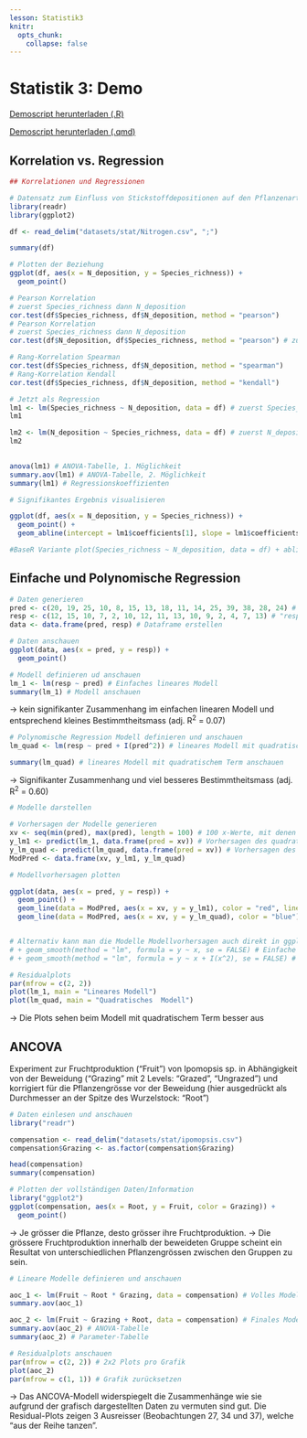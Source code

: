 ```yaml
---
lesson: Statistik3
knitr:
  opts_chunk: 
    collapse: false 
---
```



# Statistik 3: Demo

[Demoscript herunterladen (.R)](../purl/Statistik3_Demo.R){.dld}

[Demoscript herunterladen (.qmd)](../purl/Statistik3_Demo.qmd){.dld}



## Korrelation vs. Regression

```r
## Korrelationen und Regressionen

# Datensatz zum Einfluss von Stickstoffdepositionen auf den Pflanzenartenreichtum
library(readr)
library(ggplot2)

df <- read_delim("datasets/stat/Nitrogen.csv", ";")

summary(df)

# Plotten der Beziehung
ggplot(df, aes(x = N_deposition, y = Species_richness)) +
  geom_point()

```

```r

# Pearson Korrelation
# zuerst Species_richness dann N_deposition
cor.test(df$Species_richness, df$N_deposition, method = "pearson")
# Pearson Korrelation
# zuerst Species_richness dann N_deposition
cor.test(df$N_deposition, df$Species_richness, method = "pearson") # zuerst N_deposition dann Species_richness  

# Rang-Korrelation Spearman
cor.test(df$Species_richness, df$N_deposition, method = "spearman")
# Rang-Korrelation Kendall
cor.test(df$Species_richness, df$N_deposition, method = "kendall")

# Jetzt als Regression
lm1 <- lm(Species_richness ~ N_deposition, data = df) # zuerst Species_richness dann N_deposition
lm1

lm2 <- lm(N_deposition ~ Species_richness, data = df) # zuerst N_deposition dann Species_richness  
lm2
 

anova(lm1) # ANOVA-Tabelle, 1. Möglichkeit
summary.aov(lm1) # ANOVA-Tabelle, 2. Möglichkeit
summary(lm1) # Regressionskoeffizienten

# Signifikantes Ergebnis visualisieren

ggplot(df, aes(x = N_deposition, y = Species_richness)) +
  geom_point() +
  geom_abline(intercept = lm1$coefficients[1], slope = lm1$coefficients[2], color = "blue")

#BaseR Variante plot(Species_richness ~ N_deposition, data = df) + abline(lm1)

```


## Einfache und Polynomische Regression

```r
# Daten generieren 
pred <- c(20, 19, 25, 10, 8, 15, 13, 18, 11, 14, 25, 39, 38, 28, 24) # "pred" sei unsere unabhängige Variable
resp <- c(12, 15, 10, 7, 2, 10, 12, 11, 13, 10, 9, 2, 4, 7, 13) # "resp" sei unsere abhängige Variable
data <- data.frame(pred, resp) # Dataframe erstellen

# Daten anschauen
ggplot(data, aes(x = pred, y = resp)) +
  geom_point()

```


```r
# Modell definieren ud anschauen
lm_1 <- lm(resp ~ pred) # Einfaches lineares Modell
summary(lm_1) # Modell anschauen
```
-> kein signifikanter Zusammenhang im einfachen linearen Modell und entsprechend kleines Bestimmtheitsmass (adj. R^2^ = 0.07)


```r
# Polynomische Regression Modell definieren und anschauen 
lm_quad <- lm(resp ~ pred + I(pred^2)) # lineares Modell mit quadratischem Termsummary

summary(lm_quad) # lineares Modell mit quadratischem Term anschauen

```

-> Signifikanter Zusammenhang und viel besseres Bestimmtheitsmass (adj. R^2^ = 0.60)

```r
# Modelle darstellen

# Vorhersagen der Modelle generieren 
xv <- seq(min(pred), max(pred), length = 100) # 100 x-Werte, mit denen man die Modelle "füttern" kann 
y_lm1 <- predict(lm_1, data.frame(pred = xv)) # Vorhersagen des quadratischen Modells für die y-Werte
y_lm_quad <- predict(lm_quad, data.frame(pred = xv)) # Vorhersagen des quadratischen Modells für die y-Werte
ModPred <- data.frame(xv, y_lm1, y_lm_quad)

# Modellvorhersagen plotten

ggplot(data, aes(x = pred, y = resp)) +
  geom_point() +
  geom_line(data = ModPred, aes(x = xv, y = y_lm1), color = "red", linetype = "dashed") + 
  geom_line(data = ModPred, aes(x = xv, y = y_lm_quad), color = "blue")


# Alternativ kann man die Modelle Modellvorhersagen auch direkt in ggplot rechnen
# + geom_smooth(method = "lm", formula = y ~ x, se = FALSE) # Einfache Lineare Regression
# + geom_smooth(method = "lm", formula = y ~ x + I(x^2), se = FALSE) # Mit quadratischem Term


```

```r
# Residualplots
par(mfrow = c(2, 2))
plot(lm_1, main = "Lineares Modell")
plot(lm_quad, main = "Quadratisches  Modell")

```

-> Die Plots sehen beim Modell mit quadratischem Term besser aus

## ANCOVA

Experiment zur Fruchtproduktion ("Fruit") von Ipomopsis sp. in Abhängigkeit von der Beweidung ("Grazing" mit 2 Levels: "Grazed", "Ungrazed") und korrigiert für die Pflanzengrösse vor der Beweidung (hier ausgedrückt als Durchmesser an der Spitze des Wurzelstock: "Root")

```r
# Daten einlesen und anschauen
library("readr")

compensation <- read_delim("datasets/stat/ipomopsis.csv")
compensation$Grazing <- as.factor(compensation$Grazing)

head(compensation)
summary(compensation)

# Plotten der vollständigen Daten/Information
library("ggplot2")
ggplot(compensation, aes(x = Root, y = Fruit, color = Grazing)) +
  geom_point()

```

-> Je grösser die Pflanze, desto grösser ihre Fruchtproduktion.
-> Die grössere Fruchtproduktion innerhalb der beweideten Gruppe scheint ein Resultat von unterschiedlichen Pflanzengrössen zwischen den Gruppen zu sein.

```r
# Lineare Modelle definieren und anschauen

aoc_1 <- lm(Fruit ~ Root * Grazing, data = compensation) # Volles Modell mit Interaktion
summary.aov(aoc_1)

aoc_2 <- lm(Fruit ~ Grazing + Root, data = compensation) # Finales Modell ohne die (nicht signifikante) Interaktion
summary.aov(aoc_2) # ANOVA-Tabelle
summary(aoc_2) # Parameter-Tabelle

# Residualplots anschauen
par(mfrow = c(2, 2)) # 2x2 Plots pro Grafik
plot(aoc_2)
par(mfrow = c(1, 1)) # Grafik zurücksetzen

```

-> Das ANCOVA-Modell widerspiegelt die Zusammenhänge wie sie aufgrund der grafisch dargestellten Daten zu vermuten sind gut. Die Residual-Plots zeigen 3 Ausreisser (Beobachtungen 27, 34 und 37), welche "aus der Reihe tanzen".

